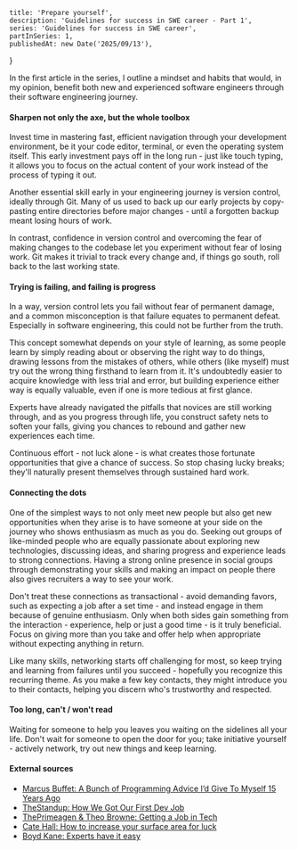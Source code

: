     title: 'Prepare yourself',
    description: 'Guidelines for success in SWE career - Part 1',
    series: 'Guidelines for success in SWE career',
    partInSeries: 1,
    publishedAt: new Date('2025/09/13'),
}

In the first article in the series, I outline a mindset and habits that would, in my opinion, benefit both new and experienced software engineers through their software engineering journey.

#### Sharpen not only the axe, but the whole toolbox

Invest time in mastering fast, efficient navigation through your development environment, be it your code editor, terminal, or even the operating system itself. This early investment pays off in the long run - just like touch typing, it allows you to focus on the actual content of your work instead of the process of typing it out.

Another essential skill early in your engineering journey is version control, ideally through Git. Many of us used to back up our early projects by copy-pasting entire directories before major changes - until a forgotten backup meant losing hours of work.

In contrast, confidence in version control and overcoming the fear of making changes to the codebase let you experiment without fear of losing work. Git makes it trivial to track every change and, if things go south, roll back to the last working state.

#### Trying is failing, and failing is progress

In a way, version control lets you fail without fear of permanent damage, and a common misconception is that failure equates to permanent defeat. Especially in software engineering, this could not be further from the truth.

This concept somewhat depends on your style of learning, as some people learn by simply reading about or observing the right way to do things, drawing lessons from the mistakes of others, while others (like myself) must try out the wrong thing firsthand to learn from it. It's undoubtedly easier to acquire knowledge with less trial and error, but building experience either way is equally valuable, even if one is more tedious at first glance.

Experts have already navigated the pitfalls that novices are still working through, and as you progress through life, you construct safety nets to soften your falls, giving you chances to rebound and gather new experiences each time.

Continuous effort - not luck alone - is what creates those fortunate opportunities that give a chance of success. So stop chasing lucky breaks; they'll naturally present themselves through sustained hard work.

#### Connecting the dots

One of the simplest ways to not only meet new people but also get new opportunities when they arise is to have someone at your side on the journey who shows enthusiasm as much as you do. Seeking out groups of like-minded people who are equally passionate about exploring new technologies, discussing ideas, and sharing progress and experience leads to strong connections. Having a strong online presence in social groups through demonstrating your skills and making an impact on people there also gives recruiters a way to see your work.

Don't treat these connections as transactional - avoid demanding favors, such as expecting a job after a set time - and instead engage in them because of genuine enthusiasm. Only when both sides gain something from the interaction - experience, help or just a good time - is it truly beneficial. Focus on giving more than you take and offer help when appropriate without expecting anything in return.

Like many skills, networking starts off challenging for most, so keep trying and learning from failures until you succeed - hopefully you recognize this recurring theme. As you make a few key contacts, they might introduce you to their contacts, helping you discern who's trustworthy and respected.

#### Too long, can't / won't read

Waiting for someone to help you leaves you waiting on the sidelines all your life. Don't wait for someone to open the door for you; take initiative yourself - actively network, try out new things and keep learning.

#### External sources

- [Marcus Buffet: A Bunch of Programming Advice I’d Give To Myself 15 Years Ago](https://mbuffett.com/posts/programming-advice-younger-self/)
- [TheStandup: How We Got Our First Dev Job](https://youtu.be/_CwpzZ8AVio?si=NaHxm1OqPJI_Z3mj)
- [ThePrimeagen & Theo Browne: Getting a Job in Tech](https://youtu.be/MZRs6w-Qy2U?si=w6CvMKZH_OMDVaSS)
- [Cate Hall: How to increase your surface area for luck](https://usefulfictions.substack.com/p/how-to-increase-your-surface-area)
- [Boyd Kane: Experts have it easy](https://boydkane.com/essays/experts)
